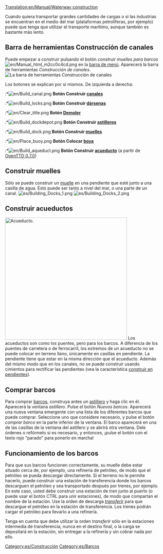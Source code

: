 [[Translation:en/Manual/Waterway construction]]
{{es/Tabla de contenido}}

Cuando quiera transportar grandes cantidades de cargas o si las industrias se encuentran en el medio del mar (plataformas petrolíferas, por ejemplo) puede que tenga que utilizar el transporte marítimo, aunque también es bastante más lento.

==Barra de herramientas Construcción de canales==
Puede empezar a construir pulsando el botón ''construir muelles para barcos'' [[File:en/Manual html m2cc0c4cd.png]] en la [[es/Manual/Interfaz del juego#La barra de menú|barra de menú]]. Aparecerá la barra de herramientas ''Construcción de canales''.
[[File:es/Dock toolbar.png|center|none|frame|La barra de herramientas ''Construcción de canales'']]

Los botones se explican por sí mismos. De izquierda a derecha:
:*[[File:en/Build canal.png]] '''Botón Construir [[es/Canales|canales]]'''
:*[[File:en/Build locks.png]] '''Botón Construir [[es/Dársenas|dársenas]]'''
:*[[File:en/Clear title.png]] '''Botón [[es/Manual/Paisaje|Demoler]]'''
:*[[File:en/Build dockdepot.png]] '''Botón Construir [[es/Manual/Depósitos|astilleros]]'''
:*[[File:en/Build dock.png]] '''Botón Construir [[es/Trash/Muelles|muelles]]'''
:*[[File:en/Place buoy.png]] '''Botón Colocar [[es/Boyas|boya]]'''
:*[[File:en/Build aqueduct.png]] '''Botón Construir [[en/#Construir acueductos|acueducto]]''' (a partir de [[es/OpenTTD 0.7.0|OpenTTD 0.7.0]])

==Construir muelles==
Sólo se puede construir un [[es/Trash/Muelles|muelle]] en una pendiente que esté junto a una casilla de agua. Esto puede ser tanto a nivel del mar, o una parte de un canal.
[[File:es/Building Docks 1.png|left]] [[File:es/Building Docks 2.png]]

==Construir acueductos==
[[File:en/Aqueduct.png|thumb|400px|Acueducto.]]
Los acueductos son como los puentes, pero para los barcos. A diferencia de los puentes de carretera o de ferrocarril, los extremos de un acueducto no se puede colocar en terreno llano, únicamente en casillas en pendiente. La pendiente tiene que estar en la misma dirección que el acueducto. Además del mismo modo que en los canales, no se puede construir usando cimientos para rectificar las pendientes (vea la característica [[es/Archive/Manual/Settings/Construir en pendientes|construir en pendientes]]).<br style="clear:both;">

==Comprar barcos==
Para comprar [[es/Manual/Base Set/Vehicles/Barcos|barcos]], construya antes un [[es/Manual/Depósitos|astillero]] y haga clic en él. Aparecerá la ventana ''astillero''. Pulse el botón ''Nuevos barcos''. Aparecerá una nueva ventana emergente con una lista de los diferentes barcos que puede comprar. Seleccione uno que considere necesario, y pulse el botón ''comprar barco'' en la parte inferior de la ventana. El barco aparecerá en una de las casillas de la ventana del astillero y se abrirá otra ventana. Dele órdenes o refórmelo si es necesario, y entonces, ¡pulse el botón con el texto rojo "parado" para ponerlo en marcha!

==Funcionamiento de los barcos==
Para que sus barcos funcionen correctamente, su muelle debe estar situado cerca de, por ejemplo, una refinería de petróleo, de modo que el petróleo se pueda descargar directamente. Si el terreno no le permite hacerlo, puede construir una estación de transferencia donde los barcos descarguen el petróleo y sea transportado después por trenes, por ejemplo. En este caso, usted debe construir una estación de tren junto al puerto (o puede usar el botón CTRL para unir estaciones), de modo que compartan el nombre de la estación. Use la orden de descarga ''[[es/Manual/Órdenes#Transferir|transferir]]'' para que descargue el petróleo en la estación de transferencia. Los trenes podrán cargar el petróleo para llevarlo a una refinería.

Tenga en cuenta que debe utilizar la orden ''transferir'' sólo en la estaciones intermedia de transferencia, nunca en el destino final, o la carga se depositará en la estación, sin entregar a la refinería y sin cobrar nada por ello.

[[Category:es/Construcción]]
[[Category:es/Barcos]]